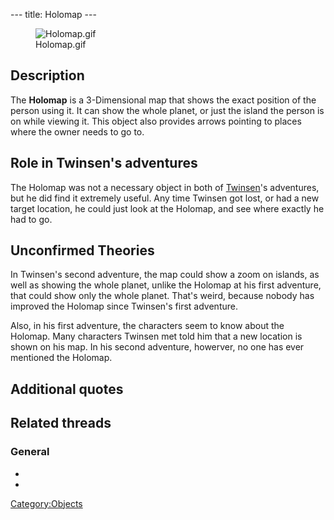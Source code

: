 ---
title: Holomap
---

[[Image:Holomap.gif|right]]

{{Quote|
Quote=Holomap (H) key. The Holomap shows your position on the planet. The arrows represent important places that were pointed out to you during your quest. They will disappear once you have completed your task in each of the corresponding places. The Holomap rotates by pressing simultaneously (CTRL) and the arrow keys. By pressing only the arrow keys, you can scroll through text corresponding to the arrows visible on the Holomap.|
Character=Official description}}

==Description==
The '''Holomap''' is a 3-Dimensional map that shows the exact position of the person using it. It can show the whole planet, or just the island the person is on while viewing it. This object also provides arrows pointing to places where the owner needs to go to.

==Role in Twinsen's adventures==
The Holomap was not a necessary object in both of [[Twinsen]]'s adventures, but he did find it extremely useful. Any time Twinsen got lost, or had a new target location, he could just look at the Holomap, and see where exactly he had to go.

==Unconfirmed Theories==
In Twinsen's second adventure, the map could show a zoom on islands, as well as showing the whole planet, unlike the Holomap at his first adventure, that could show only the whole planet. That's weird, because nobody has improved the Holomap since Twinsen's first adventure.

Also, in his first adventure, the characters seem to know about the Holomap. Many characters Twinsen met told him that a new location is shown on his map. In his second adventure, howerver, no one has ever mentioned the Holomap.

==Additional quotes==
{{Quote|
Quote=You've just rediscovered your Holomap! You can use it by going through your inventory with the (SHIFT) key or access it directly with the (H) key.|
Character=When Twinsen found the holomap in the [[Citadel]]}}

{{Quote|
Quote=You just found your Holomap! To use it, look at the inventory by pressing <Shift> or simply press <Tab>.|
Character=When Twinsen found the holomap in [[Twinsen's house|his house]]}}

{{Quote|
Quote=The Holomap is a 3-D map system. You may use several zoom factors to determine your position on the planet. There are also arrows which can point to the location of tasks to be accomplished, after some characters have given you certain information.|
Character=Official description}}

==Related threads==
===General===
* {{thread|id=6437|title=LBA Holomap}}
* {{thread|id=11464|title=Another random thing}}

[[Category:Objects]]